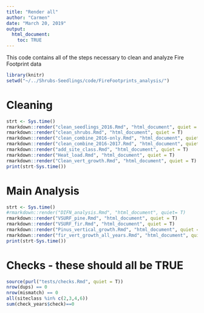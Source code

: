 ```yaml
---
title: "Render all"
author: "Carmen"
date: "March 20, 2019"
output: 
  html_document:
    toc: TRUE
---
```


This code contains all of the steps necessary to clean and analyze Fire Footprint data

```r
library(knitr)
setwd("~/../Shrubs-Seedlings/code/FireFootprints_analysis/")
```

# Cleaning
```r
strt <- Sys.time()
rmarkdown::render("clean_seedlings_2016.Rmd", "html_document", quiet = T)
rmarkdown::render("clean_shrubs.Rmd", "html_document", quiet = T)
rmarkdown::render("clean_combine_2016-only.Rmd", "html_document", quiet = T)
rmarkdown::render("clean_combine_2016-2017.Rmd", "html_document", quiet = T)
rmarkdown::render("add_site_class.Rmd", "html_document", quiet = T)
rmarkdown::render("Heat_load.Rmd", "html_document", quiet = T)
rmarkdown::render("Clean_vert_growth.Rmd", "html_document", quiet = T)
print(strt-Sys.time())
```

# Main Analysis
```r
strt <- Sys.time()
#rmarkdown::render("DIFN_analysis.Rmd", "html_document", quiet= T)
rmarkdown::render("VSURF_pine.Rmd", "html_document", quiet = T)
rmarkdown::render("VSURF_fir.Rmd", "html_document", quiet = T)
rmarkdown::render("Pinus_vertical_growth.Rmd", "html_document", quiet = T)
rmarkdown::render("fir_vert_growth_all_years.Rmd", "html_document", quiet = T)
print(strt-Sys.time())
```

# Checks - these should all be TRUE
```r
source(purl("tests/checks.Rmd", quiet = T))
nrow(dups) == 0
nrow(mismatch) == 0
all(siteclass %in% c(2,3,4,6))
sum(check_years$check)==0
```

